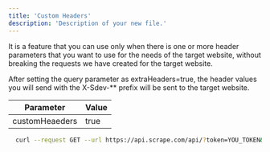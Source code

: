 ```yaml
---
title: 'Custom Headers'
description: 'Description of your new file.'
---
```


It is a feature that you can use only when there is one or more header parameters that you want to use for the needs of the target website, without breaking the requests we have created for the target website.

After setting the query parameter as extraHeaders=true, the header values ​​you will send with the X-Sdev-** prefix will be sent to the target website.

| Parameter | Value       |
| ------------ | ----- |
| customHeaeders     | true  |

<RequestExample>

```bash Request
  curl --request GET --url https://api.scrape.com/api/?token=YOU_TOKEN&url=https://httpbin.org/anything
```

</RequestExample>
